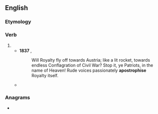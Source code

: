 ==English==

===Etymology===
{{suffix|en|apostrophe|ise}}

===Verb===
{{en-verb|apostrophis}}

# {{alternative spelling of|apostrophize|lang=en}}
#* '''1837''' {{w|Thomas Carlyle}}, ''{{w|The French Revolution: A History}}''
#*: Will Royalty fly off towards Austria; like a lit rocket, towards endless Conflagration of Civil War? Stop it, ye Patriots, in the name of Heaven! Rude voices passionately '''apostrophise''' Royalty itself.
#* {{quote-book|year=1905|author=[[w:Emma Orczy|Baroness Emmuska Orczy]]
|title=[[w:The Case of Miss Elliott|The Affair at the Novelty Theatre]]
|chapter=2|url=http://openlibrary.org/works/OL8479084W
|passage=Miss Phyllis Morgan, as the hapless heroine dressed in the shabbiest of clothes, appears in the midst of a gay and giddy throng; she '''apostrophises''' all and sundry there, including the villain, and has a magnificent scene which always brings down the house, and nightly adds to her histrionic laurels.}}

===Anagrams===
* {{anagrams|en|apostrophies}}